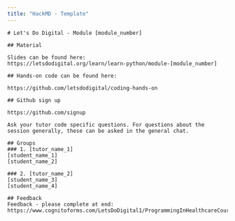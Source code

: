 ```yaml
---
title: "HackMD - Template"
---
```


```
# Let's Do Digital - Module [module_number]

## Material

Slides can be found here:
https://letsdodigital.org/learn/learn-python/module-[module_number]

## Hands-on code can be found here:

https://github.com/letsdodigital/coding-hands-on

## Github sign up

https://github.com/signup

Ask your tutor code specific questions. For questions about the session generally, these can be asked in the general chat.

## Groups
### 1. [tutor_name_1]
[student_name_1]
[student_name_2]

### 2. [tutor_name_2]
[student_name_3]
[student_name_4]

## Feedback
Feedback - please complete at end:
https://www.cognitoforms.com/LetsDoDigital1/ProgrammingInHealthcareCourse
```
